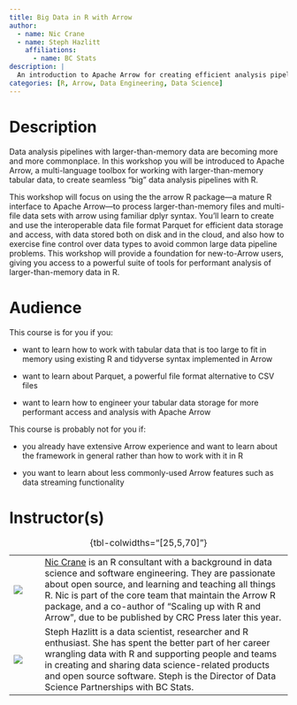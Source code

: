 ```yaml
---
title: Big Data in R with Arrow
author:
  - name: Nic Crane
  - name: Steph Hazlitt
    affiliations:
      - name: BC Stats
description: |
  An introduction to Apache Arrow for creating efficient analysis pipelines with larger-than-memory data in R.
categories: [R, Arrow, Data Engineering, Data Science]
---
```


# Description

Data analysis pipelines with larger-than-memory data are becoming more and more commonplace. In this workshop you will be introduced to Apache Arrow, a multi-language toolbox for working with larger-than-memory tabular data, to create seamless "big" data analysis pipelines with R.

This workshop will focus on using the the arrow R package---a mature R interface to Apache Arrow---to process larger-than-memory files and multi-file data sets with arrow using familiar dplyr syntax. You'll learn to create and use the interoperable data file format Parquet for efficient data storage and access, with data stored both on disk and in the cloud, and also how to exercise fine control over data types to avoid common large data pipeline problems. This workshop will provide a foundation for new-to-Arrow users, giving you access to a powerful suite of tools for performant analysis of larger-than-memory data in R.

# Audience

This course is for you if you:

-   want to learn how to work with tabular data that is too large to fit in memory using existing R and tidyverse syntax implemented in Arrow

-   want to learn about Parquet, a powerful file format alternative to CSV files

-   want to learn how to engineer your tabular data storage for more performant access and analysis with Apache Arrow

This course is probably not for you if:

- you already have extensive Arrow experience and want to learn about the framework in general rather than how to work with it in R

- you want to learn about less commonly-used Arrow features such as data streaming functionality

# Instructor(s)

|                               |     |                                                                                                                                                                                                                                                                                                                     |
|-------------------------------|-----|---------------------------------------------------------------------------------------------------------------------------------------------------------------------------------------------------------------------------------------------------------------------------------------------------------------------|
| ![](images/nic_crane.png)     |     | [Nic Crane](https://niccrane.com) is an R consultant with a background in data science and software engineering.  They are passionate about open source, and learning and teaching all things R. Nic is part of the core team that maintain the Arrow R package, and a co-author of "Scaling up with R and Arrow", due to be published by CRC Press later this year. |
| ![](images/steph-hazlitt.jpg) |     | Steph Hazlitt is a data scientist, researcher and R enthusiast. She has spent the better part of her career wrangling data with R and supporting people and teams in creating and sharing data science-related products and open source software. Steph is the Director of Data Science Partnerships with BC Stats. |

: {tbl-colwidths="\[25,5,70\]"}
